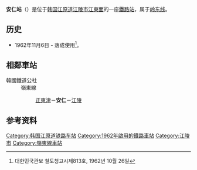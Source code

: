 {{For|中国湖南省的同名车站|安仁站}}
{{朝鮮半島車站資訊
|公司色 = #0066b3
|文字色 = 
|站名 = 安仁站<br />{{lang|ko|Anin}}
|圖片 =Anin Station.jpg
|pxl = 
|圖片說明 =车站站舍
|車站編號 = 
|前一站 = [[正东津站|正东津]]
|前一站距離 = 7.1
|後一站距離 = 9.1
|後一站 = [[江陵站|江陵]]
|距離 =183.6
|起點站 = [[荣州站|荣州]]
|所屬路線 = [[岭东线|岭东线]]
|諺文 = 안인역
|朝鮮漢字 = 安仁驛
|文觀部式 =Anin-yeok 
|馬-賴式 =
|副站名 = 
|停站路線數 = 
|所屬公司 = [[韩国铁道公社|韩国铁道公社]]
|所在地 =[[江原道_(韩国)|江原道]][[江陵市|江陵市]][[江東面|江東面]]
|車站構造 = 地面車站
|月台配置 = 1面2线
|啟用年月日 =1962年11月6日
|廢站年月日 = 
|上下車人次 =
|統計年度 =
|轉車 = 
|備註 = 
|全寬備註 = 
}}

'''安仁站'''（{{kor|諺=안인역|漢=安仁驛|羅=Anin yeok|f=y}}）是位于[[韩国|韩国]][[江原道_(韩国)|江原道]][[江陵市|江陵市]][[江東面|江東面]]的一座[[鐵路站|鐵路站]]，属于[[岭东线|岭东线]]。

== 历史 ==
*1962年11月6日 - 落成使用<ref>대한민국관보 철도청고시제813호, 1962년 10월 26일</ref>。

== 相鄰車站 ==
;韓國鐵道公社
:嶺東線
::[[正東津站|正東津]]－'''安仁'''－[[江陵站|江陵]]

== 参考资料 ==
{{reflist}}

{{岭东线}}

[[Category:韩国江原道铁路车站|Category:韩国江原道铁路车站]]
[[Category:1962年啟用的鐵路車站|Category:1962年啟用的鐵路車站]]
[[Category:江陵市|Category:江陵市]]
[[Category:嶺東線車站|Category:嶺東線車站]]